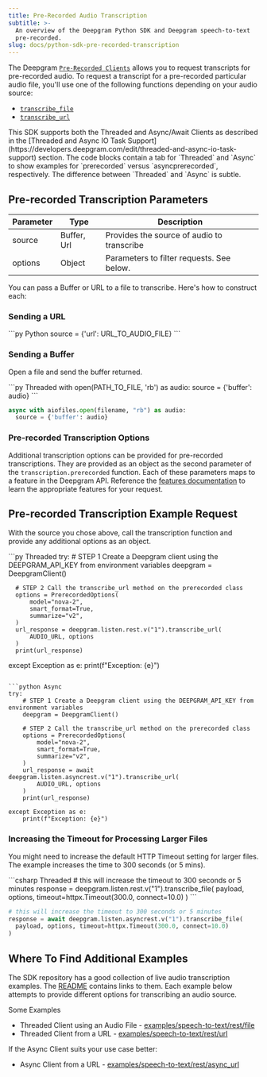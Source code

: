 ```yaml
---
title: Pre-Recorded Audio Transcription
subtitle: >-
  An overview of the Deepgram Python SDK and Deepgram speech-to-text
  pre-recorded.
slug: docs/python-sdk-pre-recorded-transcription
---
```



The Deepgram [`Pre-Recorded Clients`](https://github.com/deepgram/deepgram-python-sdk/tree/main/deepgram/clients/listen/v1/rest) allows you to request transcripts for pre-recorded audio. To request a transcript for a pre-recorded particular audio file, you'll use one of the following functions depending on your audio source:

* [`transcribe_file`](https://github.com/deepgram/deepgram-python-sdk/blob/main/deepgram/clients/listen/v1/rest/client.py#L187)
* [`transcribe_url`](https://github.com/deepgram/deepgram-python-sdk/blob/main/deepgram/clients/listen/v1/rest/client.py#L41)

<Info>
  This SDK supports both the Threaded and Async/Await Clients as described in the [Threaded and Async IO Task Support](https://developers.deepgram.com/edit/threaded-and-async-io-task-support) section. The code blocks contain a tab for `Threaded` and `Async` to show examples for `prerecorded` versus `asyncprerecorded`, respectively. The difference between `Threaded` and `Async` is subtle.
</Info>

## Pre-recorded Transcription Parameters

| Parameter | Type        | Description                                |
| --------- | ----------- | ------------------------------------------ |
| source    | Buffer, Url | Provides the source of audio to transcribe |
| options   | Object      | Parameters to filter requests. See below.  |

You can pass a Buffer or URL to a file to transcribe. Here's how to construct each:

### Sending a URL

<CodeGroup>
  ```py Python
  source = {'url': URL_TO_AUDIO_FILE}
  ```
</CodeGroup>

### Sending a Buffer

Open a file and send the buffer returned.

<CodeGroup>
  ```py Threaded
  with open(PATH_TO_FILE, 'rb') as audio:
    source = {'buffer': audio}
  ```

  ```python Async
  async with aiofiles.open(filename, "rb") as audio:
  	source = {'buffer': audio}
  ```
</CodeGroup>

### Pre-recorded Transcription Options

Additional transcription options can be provided for pre-recorded transcriptions. They are provided as an object as the second parameter of the `transcription.prerecorded` function. Each of these parameters maps to a feature in the Deepgram API. Reference the [features documentation](/docs/features-overview) to learn the appropriate features for your request.

## Pre-recorded Transcription Example Request

With the source you chose above, call the transcription function and provide any additional options as an object.

<CodeGroup>
  ```py Threaded
  try:
      # STEP 1 Create a Deepgram client using the DEEPGRAM_API_KEY from environment variables
      deepgram = DeepgramClient()

      # STEP 2 Call the transcribe_url method on the prerecorded class
      options = PrerecordedOptions(
          model="nova-2",
          smart_format=True,
          summarize="v2",
      )
      url_response = deepgram.listen.rest.v("1").transcribe_url(
          AUDIO_URL, options
      )
      print(url_response)

  except Exception as e:
      print(f"Exception: {e}")
  ```

  ```python Async
  try:
      # STEP 1 Create a Deepgram client using the DEEPGRAM_API_KEY from environment variables
      deepgram = DeepgramClient()

      # STEP 2 Call the transcribe_url method on the prerecorded class
      options = PrerecordedOptions(
          model="nova-2",
          smart_format=True,
          summarize="v2",
      )
      url_response = await deepgram.listen.asyncrest.v("1").transcribe_url(
          AUDIO_URL, options
      )
      print(url_response)

  except Exception as e:
      print(f"Exception: {e}")
  ```
</CodeGroup>

### Increasing the Timeout for Processing Larger Files

You might need to increase the default HTTP Timeout setting for larger files. The example increases the time to 300 seconds (or 5 mins).

<CodeGroup>
  ```csharp Threaded
  # this will increase the timeout to 300 seconds or 5 minutes
  response = deepgram.listen.rest.v("1").transcribe_file(
    payload, options, timeout=httpx.Timeout(300.0, connect=10.0)
  )
  ```

  ```python Async
  # this will increase the timeout to 300 seconds or 5 minutes
  response = await deepgram.listen.asyncrest.v("1").transcribe_file(
    payload, options, timeout=httpx.Timeout(300.0, connect=10.0)
  )
  ```
</CodeGroup>

## Where To Find Additional Examples

The SDK repository has a good collection of live audio transcription examples. The [README](https://github.com/deepgram/deepgram-python-sdk?tab=readme-ov-file#examples) contains links to them. Each example below attempts to provide different options for transcribing an audio source.

Some Examples

* Threaded Client using an Audio File - [examples/speech-to-text/rest/file](https://github.com/deepgram/deepgram-python-sdk/blob/main/examples/speech-to-text/rest/file/main.py)
* Threaded Client from a URL - [examples/speech-to-text/rest/url](https://github.com/deepgram/deepgram-python-sdk/blob/main/examples/speech-to-text/rest/url/main.py)

If the Async Client suits your use case better:

* Async Client from a URL - [examples/speech-to-text/rest/async\_url](https://github.com/deepgram/deepgram-python-sdk/blob/main/examples/speech-to-text/rest/async_url/main.py)
